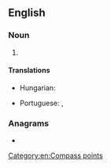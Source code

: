 ==English==

===Noun===
{{en-noun|-}}

# {{abbreviation of|en|south-southwest}}

====Translations====
{{trans-top|abbreviation of south-southwest}}
* Hungarian: {{t+|hu|DDNy}}
{{trans-mid}}
* Portuguese: {{t|pt|SSO}}, {{t|pt|SSW}}
{{trans-bottom}}

===Anagrams===
* {{anagrams|en|a=ssw|S&Ws|SWS|SWs|WSS}}

[[Category:en:Compass points]]